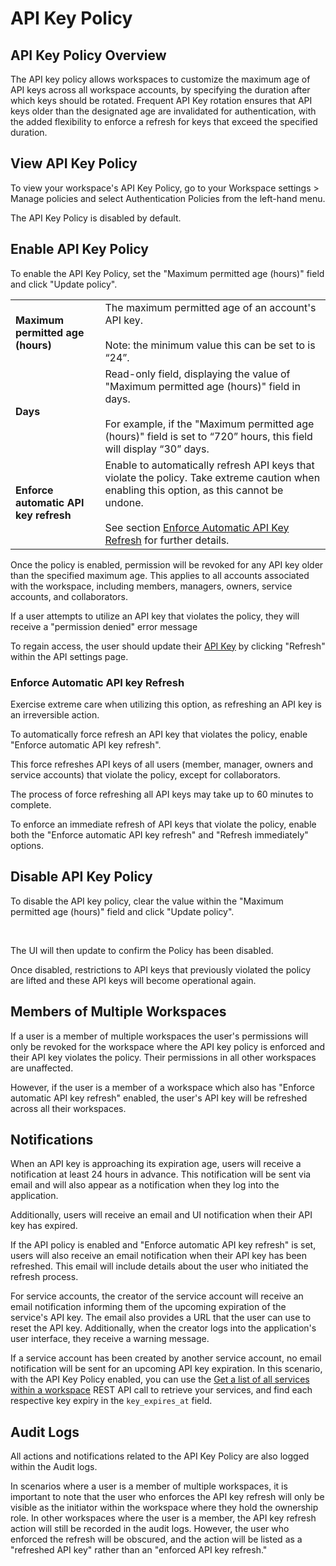 
# API Key Policy

## API Key Policy Overview

The API key policy allows workspaces to customize the maximum age of API keys across all workspace accounts, by specifying the duration after which keys should be rotated. Frequent API Key rotation ensures that API keys older than the designated age are invalidated for authentication, with the added flexibility to enforce a refresh for keys that exceed the specified duration.

## View API Key Policy

To view your workspace's API Key Policy, go to your Workspace settings > Manage policies and select Authentication Policies from the left-hand menu.

<Note variant="note">
  The API Key Policy is disabled by default.
</Note>

<BlockImage src={img_api_key_policies} alt="API Key Policy"></BlockImage>

## Enable API Key Policy

To enable the API Key Policy, set the "Maximum permitted age (hours)" field and click "Update policy".

<BlockImage src={img_api_key_policies_2} alt="Enable API Key Policy"></BlockImage>

|||
|:---|:---|
|**Maximum permitted age (hours)**|The maximum permitted age of an account's API key.<br /><br />Note: the minimum value this can be set to is “24”.|
|**Days**|Read-only field, displaying the value of "Maximum permitted age (hours)" field in days.<br /><br />For example, if the "Maximum permitted age (hours)" field is set to “720” hours, this field will display “30” days.|
|**Enforce automatic API key refresh**|Enable to automatically refresh API keys that violate the policy. Take extreme caution when enabling this option, as this cannot be undone.<br /><br />See section [ Enforce Automatic API Key Refresh](/policy-management/api-key-policy#enforce-automatic-api-key-refresh) for further details.|

Once the policy is enabled, permission will be revoked for any API key older than the specified maximum age. This applies to all accounts associated with the workspace, including members, managers, owners, service accounts, and collaborators.

If a user attempts to utilize an API key that violates the policy, they will receive a "permission denied" error message

To regain access, the user should update their [API Key](/about-cloudsmith/api-key) by clicking "Refresh" within the API settings page. 

<BlockImage src={img_api_key_refreshv2} alt="Refresh API Key"></BlockImage>

### Enforce Automatic API key Refresh

<Note variant="warning" headline="API key refresh">
  Exercise extreme care when utilizing this option, as refreshing an API key is an irreversible action.
</Note>

To automatically force refresh an API key that violates the policy, enable "Enforce automatic API key refresh".

<Note variant="note">
  This force refreshes API keys of all users (member, manager, owners and service accounts) that violate the policy, except for collaborators.
</Note>

<BlockImage src={img_automatically_refresh} alt="Enable API Key Policy with enforced automatic API key refreshing"></BlockImage>

<Note variant="note">
  The process of force refreshing all API keys may take up to 60 minutes to complete.
</Note>

To enforce an immediate refresh of API keys that violate the policy, enable both the "Enforce automatic API key refresh" and "Refresh immediately" options. 

<BlockImage src={img_refresh_immediately} alt="Enable immediate for refresh of API keys"></BlockImage>

## Disable API Key Policy

To disable the API key policy, clear the value within the "Maximum permitted age (hours)" field and click "Update policy".

<BlockImage src={img_disable_api_key_policy} alt="Disable API Key Policy"></BlockImage>

<br />

The UI will then update to confirm the Policy has been disabled. 

<BlockImage src={img_confirmed_disabled} alt="Disabled Confirmation"></BlockImage>

Once disabled, restrictions to API keys that previously violated the policy are lifted and these API keys will become operational again. 

## Members of Multiple Workspaces

If a user is a member of multiple workspaces the user's permissions will only be revoked for the workspace where the API key policy is enforced and their API key violates the policy. Their permissions in all other workspaces are unaffected.

However, if the user is a member of a workspace which also has "Enforce automatic API key refresh" enabled, the user's API key will be refreshed across all their workspaces.

## Notifications

When an API key is approaching its expiration age, users will receive a notification at least 24 hours in advance. This notification will be sent via email and will also appear as a notification when they log into the application.

Additionally, users will receive an email and UI notification when their API key has expired.

If the API policy is enabled and "Enforce automatic API key refresh" is set, users will also receive an email notification when their API key has been refreshed. This email will include details about the user who initiated the refresh process.

For service accounts, the creator of the service account will receive an email notification informing them of the upcoming expiration of the service's API key. The email also provides a URL that the user can use to reset the API key. Additionally, when the creator logs into the application's user interface, they receive a warning message.

If a service account has been created by another service account, no email notification will be sent for an upcoming API key expiration. In this scenario, with the API Key Policy enabled, you can use the [Get a list of all services within a workspace](/api/services/list) REST API call to retrieve your services, and find each respective key expiry in the `key_expires_at` field.

## Audit Logs

All actions and notifications related to the API Key Policy are also logged within the Audit logs. 

In scenarios where a user is a member of multiple workspaces, it is important to note that the user who enforces the API key refresh will only be visible as the initiator within the workspace where they hold the ownership role. In other workspaces where the user is a member, the API key refresh action will still be recorded in the audit logs. However, the user who enforced the refresh will be obscured, and the action will be listed as a "refreshed API key" rather than an "enforced API key refresh."
